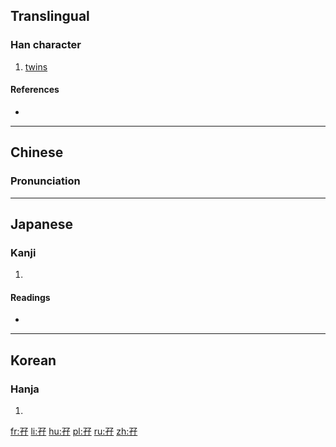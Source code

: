 ==Translingual==

===Han character===
{{Han char|rn=39|rad=子|as=03|sn=6|four=1744<sub>7</sub>|canj=弓木弓木 (NDND)|ids=⿰[[子]]子}}

# [[twin]]s

====References====
* {{Han ref|kx=0277.170|dkj=06941|dj=0545.060|hdz=21011.010|uh=5B56|ud=23382|bh=C9D3|bd=51667}}

----

==Chinese==
{{zh-forms}}

===Pronunciation===
{{zh-pron
|m=mā,zī
|c=maa1
|mc=y
|oc=y
|ma=
|cat=n
}}

----

==Japanese==

===Kanji===
{{ja-kanji|grade=|rs=子03}}

# {{defn|lang=ja|sort=子03}}

====Readings====
* {{ja-readings|on=[[し]] (shi), [[じ]] (ji)|kun=[[ふたご]] (futago)}}

----

==Korean==

===Hanja===
{{ko-hanja|hangeul=자|rv=ja|mr=cha}}

# {{defn|lang=ko|sort=子03}}

[[fr:孖]]
[[li:孖]]
[[hu:孖]]
[[pl:孖]]
[[ru:孖]]
[[zh:孖]]
